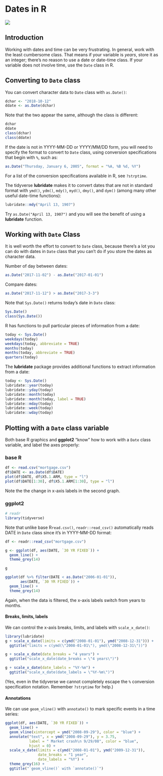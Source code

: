 # Dates in R {#dates}

![](images/banners/banner_dates.png)

## Introduction

Working with dates and time can be very frustrating.  In general, work with the least cumbersome class. That means if your variable is *years*, store it as an integer; there's no reason to use a date or date-time class. If your variable does not involve time, use the `Date` class in R.

## Converting to `Date` class

 You can convert character data to `Date` class with `as.Date()`:

```r
dchar <- "2018-10-12"
ddate <- as.Date(dchar)
```

Note that the two appear the same, although the class is different:

```r
dchar
ddate
class(dchar)
class(ddate)
```

If the date is not in YYYY-MM-DD or YYYY/MM/DD form, you will need to specify the format to convert to `Date` class, using conversion specifications that begin with `%`, such as:

```r
as.Date("Thursday, January 6, 2005", format = "%A, %B %d, %Y")
```

For a list of the conversion specifications available in R, see `?strptime`.

The tidyverse **lubridate** makes it to convert dates that are not in standard format with `ymd()`, `ydm()`, `mdy()`, `myd()`, `dmy()`, and `dym()` (among many other useful date-time functions):

```r
lubridate::mdy("April 13, 1907")
```

Try `as.Date("April 13, 1907")` and you will see the benefit of using a **lubridate** function.

## Working with `Date` Class

It is well worth the effort to convert to `Date` class, because there's a lot you can do with dates in `Date` class that you can't do if you store the dates as character data.

Number of day between dates:

```r
as.Date("2017-11-02") - as.Date("2017-01-01")
```

Compare dates:
```r
as.Date("2017-11-12") > as.Date("2017-3-3")
```

Note that `Sys.Date()` returns today's date in `Date` class:

```r
Sys.Date()
class(Sys.Date())
```

R has functions to pull particular pieces of information from a date:

```r
today <- Sys.Date()
weekdays(today)
weekdays(today, abbreviate = TRUE)
months(today)
months(today, abbreviate = TRUE)
quarters(today)
```

The **lubridate** package provides additional functions to extract information from a date:

```r
today <- Sys.Date()
lubridate::year(today)
lubridate::yday(today)
lubridate::month(today)
lubridate::month(today, label = TRUE)
lubridate::mday(today)
lubridate::week(today)
lubridate::wday(today)
```

## Plotting with a `Date` class variable

Both base R graphics and **ggplot2** "know" how to work with a `Date` class variable, and label the axes properly:

### base R

```r
df <- read.csv("mortgage.csv")
df$DATE <- as.Date(df$DATE)
plot(df$DATE, df$X5.1.ARM, type = "l")
plot(df$DATE[1:30], df$X5.1.ARM[1:30], type = "l")
```

Note the the change in x-axis labels in the second graph.

### ggplot2

```r
# readr 
library(tidyverse)
```

Note that unlike base R`read.csv()`, `readr::read_csv()` automatically reads DATE in `Date` class since it's in YYYY-MM-DD format:

```r
df <- readr::read_csv("mortgage.csv")

g <- ggplot(df, aes(DATE, `30 YR FIXED`)) + 
  geom_line() + 
  theme_grey(14)

g

ggplot(df %>% filter(DATE < as.Date("2006-01-01")), 
       aes(DATE, `30 YR FIXED`)) + 
  geom_line() + 
  theme_grey(14)

```

Again, when the data is filtered, the x-axis labels switch from years to months.

#### Breaks, limits, labels

We can control the x-axis breaks, limits, and labels with `scale_x_date()`:


```r
library(lubridate)
g + scale_x_date(limits = c(ymd("2008-01-01"), ymd("2008-12-31"))) +
  ggtitle("limits = c(ymd(\"2008-01-01\"), ymd(\"2008-12-31\"))")

g + scale_x_date(date_breaks = "4 years") +
  ggtitle("scale_x_date(date_breaks = \"4 years\")")

g + scale_x_date(date_labels = "%Y-%m") +
  ggtitle("scale_x_date(date_labels = \"%Y-%m\")")
```

(Yes, even in the tidyverse we cannot completely escape the `%` conversion specification notation.  Remember `?strptime` for help.)

#### Annotations

We can use `geom_vline()` with `annotate()` to mark specific events in a time series:

```r
ggplot(df, aes(DATE, `30 YR FIXED`)) + 
  geom_line() +
  geom_vline(xintercept = ymd("2008-09-29"), color = "blue") +
  annotate("text", x = ymd("2008-09-29"), y = 3.75, 
           label = " Market crash\n 9/29/08", color = "blue", 
           hjust = 0) +
  scale_x_date(limits = c(ymd("2008-01-01"), ymd("2009-12-31")),
               date_breaks = "1 year", 
               date_labels = "%Y") + 
  theme_grey(16) +
  ggtitle("`geom_vline()` with `annotate()`")
```


